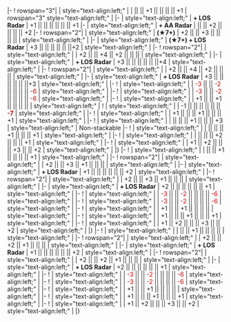 {{Ship/EquipmentBonuses|Kai Ni|class=<includeonly>mw-collapsed</includeonly>}}
|-
! rowspan="3"|{{GreenGunDP}}{{EquipmentLink|12cm Single High-angle Gun Mount Model E}}
| style="text-align:left;" |
| || || +1 || || || || +1
| rowspan="3" style="text-align:left;" |
|-
| style="text-align:left;" | '''+ LOS Radar'''
| +1 || || || || || || +1
|-
| style="text-align:left;" | '''+ AA Radar'''
| || || +2 || || || || +2
|-
! rowspan="2"|{{GreenGunDP}}{{EquipmentLink|12.7cm Single High-angle Gun Mount (Late Model)}}
| style="text-align:left;" | '''(★7+)'''
| +2 || || +3 || || || || 
| style="text-align:left;" | 
|-
| style="text-align:left;" | '''(★7+) + LOS Radar''' 
| +3 || || || || || ||+2 
| style="text-align:left;" | 
|-
! rowspan="2"|{{GreenGunDP}}{{EquipmentLink|12.7cm Single High-angle Gun Mount Kai 2}}
| style="text-align:left;" |
| +2 || || +4 || +2 || || || 
| style="text-align:left;" | 
|-
| style="text-align:left;" | '''+ LOS Radar''' 
| +3 || || || || || ||+4 
| style="text-align:left;" | 
|-
! rowspan="2"|{{GreenGunDP}}{{EquipmentLink|12.7cm Twin High-angle Gun Mount Kai 2}}
| style="text-align:left;" |
| +2 || || +4 || +2 || || || 
| style="text-align:left;" | 
|-
| style="text-align:left;" | '''+ LOS Radar''' 
| +3 || || || || || ||+3 
| style="text-align:left;" | 
|-
! {{GreenGunDP}}{{EquipmentLink|5inch Twin Dual-purpose Gun Mount (Concentrated Deployment)}}
| style="text-align:left;" | 
| <font color=#CC0000>-3</font> || || <font color=#CC0000>-2</font> || || || || <font color=#CC0000>-6</font>
| style="text-align:left;" | 
|-
! {{GreenGunDP}}{{EquipmentLink|GFCS Mk.37 + 5inch Twin Dual-purpose Gun Mount (Concentrated Deployment)}}
| style="text-align:left;" | 
| <font color=#CC0000>-3</font> || || <font color=#CC0000>-2</font> || || || || <font color=#CC0000>-6</font>
| style="text-align:left;" | 
|-
! {{RedGunMedium}}{{EquipmentLink|Bofors 15.2cm Twin Gun Mount Model 1930}}
| style="text-align:left;" | 
| +1 || || +1 || || || || 
| style="text-align:left;" | 
{{Ship/EquipmentBonuses/Header}}
! {{TorpedoWeapon}}{{EquipmentLink|Type D Kouhyouteki Kai (Kouryuu Kai)}}
| style="text-align:left;" | 
| -1 || || || || || || '''<font color=#CC0000>-7</font>'''
| style="text-align:left;" | 
|-
! {{Seaplane}}{{EquipmentLink|S9 Osprey}}
| style="text-align:left;" | 
| +1 || || || +1 || || || +1
| style="text-align:left;" | 
|-
! {{Sonar}}{{EquipmentLink|Type 4 Passive Sonar}}
| style="text-align:left;" | 
| || || || +1 || || || +3
| style="text-align:left;" | Non-stackable
|-
! {{DepthCharge}}{{EquipmentLink|Type 3 Depth Charge Projector (Concentrated Deployment)}}
| style="text-align:left;" | 
| || || || +1 || || || +1
| style="text-align:left;" |
|-
! {{DepthCharge}}{{EquipmentLink|Prototype 15cm 9-tube ASW Rocket Launcher}}
| style="text-align:left;" | 
| || || || +2 || || || +1
| style="text-align:left;" |  
|-
! {{Skilled Lookout}}{{EquipmentLink|Skilled Lookouts}}
| style="text-align:left;" | 
| +1 || +2 || || || +3 || || +2
| style="text-align:left;" | 
|}
{{Ship/EquipmentBonuses|Kai|class=<includeonly>mw-collapsed</includeonly>}}
|-
! {{GreenGunDP}}{{EquipmentLink|12cm Single High-angle Gun Mount Model E}}
| style="text-align:left;" | 
| || || +1 || || || || +1
| style="text-align:left;" |
|-
! rowspan="2"|{{GreenGunDP}}{{EquipmentLink|12.7cm Single High-angle Gun Mount Kai 2}}
| style="text-align:left;" |
| +2 || || +3 || +1 || || || 
| style="text-align:left;" | 
|-
| style="text-align:left;" | '''+ LOS Radar''' 
| +1 || || || || || || +2
| style="text-align:left;" | 
|-
! rowspan="2"|{{GreenGunDP}}{{EquipmentLink|12.7cm Twin High-angle Gun Mount Kai 2}}
| style="text-align:left;" |
| +2 || || +3 || +1 || || || 
| style="text-align:left;" | 
|-
| style="text-align:left;" | '''+ LOS Radar''' 
| +2 || || || || || || +1
| style="text-align:left;" | 
|-
! {{GreenGunDP}}{{EquipmentLink|5inch Twin Dual-purpose Gun Mount (Concentrated Deployment)}}
| style="text-align:left;" | 
| <font color=#CC0000>-3</font> || || <font color=#CC0000>-2</font> || || || || <font color=#CC0000>-6</font>
| style="text-align:left;" | 
|-
! {{GreenGunDP}}{{EquipmentLink|GFCS Mk.37 + 5inch Twin Dual-purpose Gun Mount (Concentrated Deployment)}}
| style="text-align:left;" | 
| <font color=#CC0000>-3</font> || || <font color=#CC0000>-2</font> || || || || <font color=#CC0000>-6</font>
| style="text-align:left;" | 
|-
! {{RedGunMedium}}{{EquipmentLink|Bofors 15.2cm Twin Gun Mount Model 1930}}
| style="text-align:left;" | 
| +1 || || +1 || || || || 
| style="text-align:left;" | 
|-
! {{Seaplane}}{{EquipmentLink|S9 Osprey}}
| style="text-align:left;" | 
| +1 || || || +1 || || || +1
| style="text-align:left;" | 
|-
! {{Skilled Lookout}}{{EquipmentLink|Skilled Lookouts}}
| style="text-align:left;" | 
| +1 || +2 || || || +3 || || +2
| style="text-align:left;" | 
|}
{{Ship/EquipmentBonuses|class=<includeonly>mw-collapsed</includeonly>}}
|-
! {{GreenGunDP}}{{EquipmentLink|12cm Single High-angle Gun Mount Model E}}
| style="text-align:left;" | 
| || || +1 || || || ||
| style="text-align:left;" |
|-
! rowspan="2"|{{GreenGunDP}}{{EquipmentLink|12.7cm Single High-angle Gun Mount Kai 2}}
| style="text-align:left;" |
| +2 || || +2 || +1 || || || 
| style="text-align:left;" | 
|-
| style="text-align:left;" | '''+ LOS Radar''' 
| +1 || || || || || || +2
| style="text-align:left;" | 
|-
! rowspan="2"|{{GreenGunDP}}{{EquipmentLink|12.7cm Twin High-angle Gun Mount Kai 2}}
| style="text-align:left;" |
| +2 || || +2 || +1 || || || 
| style="text-align:left;" | 
|-
| style="text-align:left;" | '''+ LOS Radar''' 
| +2 || || || || || || +1
| style="text-align:left;" | 
|-
! {{GreenGunDP}}{{EquipmentLink|5inch Twin Dual-purpose Gun Mount (Concentrated Deployment)}}
| style="text-align:left;" | 
| <font color=#CC0000>-3</font> || || <font color=#CC0000>-2</font> || || || || <font color=#CC0000>-6</font>
| style="text-align:left;" | 
|-
! {{GreenGunDP}}{{EquipmentLink|GFCS Mk.37 + 5inch Twin Dual-purpose Gun Mount (Concentrated Deployment)}}
| style="text-align:left;" | 
| <font color=#CC0000>-3</font> || || <font color=#CC0000>-2</font> || || || || <font color=#CC0000>-6</font>
| style="text-align:left;" | 
|-
! {{RedGunMedium}}{{EquipmentLink|Bofors 15.2cm Twin Gun Mount Model 1930}}
| style="text-align:left;" | 
| +1 || || +1 || || || || 
| style="text-align:left;" | 
|-
! {{Seaplane}}{{EquipmentLink|S9 Osprey}}
| style="text-align:left;" | 
| +1 || || || +1 || || || +1
| style="text-align:left;" | 
|-
! {{Skilled Lookout}}{{EquipmentLink|Skilled Lookouts}}
| style="text-align:left;" | 
| +1 || +2 || || || +3 || || +2
| style="text-align:left;" | 
|}